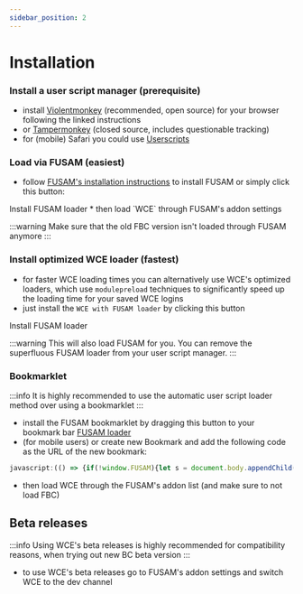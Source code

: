 ```yaml
---
sidebar_position: 2
---
```



# Installation

### Install a user script manager (prerequisite)

* install [Violentmonkey](https://violentmonkey.github.io/#installation) (recommended, open source) for your browser following the linked instructions 
* or [Tampermonkey](https://www.tampermonkey.net/) (closed source, includes questionable tracking)
* for (mobile) Safari you could use [Userscripts](https://apps.apple.com/de/app/userscripts/id1463298887)

### Load via FUSAM (easiest)

* follow [FUSAM's installation instructions](https://sidiousious.gitlab.io/bc-addon-loader/) to install FUSAM or simply click this button:
<Link className="button button--primary button--md" to="https://sidiousious.gitlab.io/bc-addon-loader/loader.user.js">Install FUSAM loader</Link> 
* then load `WCE` through FUSAM's addon settings


:::warning
Make sure that the old FBC version isn't loaded through FUSAM anymore
:::

### Install optimized WCE loader (fastest)

* for faster WCE loading times you can alternatively use WCE's optimized loaders, which use `modulepreload` techniques to significantly speed up the loading time for your saved WCE logins
* just install the `WCE with FUSAM loader` by clicking this button
<Link className="button button--primary button--md" to="https://wce.netlify.app/wce-fusam-loader.user.js">Install FUSAM loader</Link>

:::warning
This will also load FUSAM for you. You can remove the superfluous FUSAM loader from your user script manager.
:::

### Bookmarklet

:::info
It is highly recommended to use the automatic user script loader method over using a bookmarklet
:::

* install the FUSAM bookmarklet by dragging this button to your bookmark bar
<a class="button button--primary button--md" href="javascript:(() => {if(!window.FUSAM){let s = document.body.appendChild(document.createElement('script')); s.type= 'module'; s.src='https://sidiousious.gitlab.io/bc-addon-loader/fusam.js?_='+Date.now();}})();">FUSAM loader</a>
* (for mobile users) or create new Bookmark and add the following code as the URL of the new bookmark:
```js
javascript:(() => {if(!window.FUSAM){let s = document.body.appendChild(document.createElement('script')); s.type= 'module'; s.src='https://sidiousious.gitlab.io/bc-addon-loader/fusam.js?_='+Date.now();}})();
```
* then load WCE through the FUSAM's addon list (and make sure to not load FBC)

## Beta releases

:::info
Using WCE's beta releases is highly recommended for compatibility reasons, when trying out new BC beta version
:::

* to use WCE's beta releases go to FUSAM's addon settings and switch WCE to the dev channel